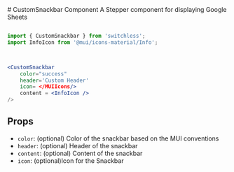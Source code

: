 
<Meta of={CustomSnackbarStories} />
# CustomSnackbar Component 

<Subtitle>
  A Stepper component for displaying Google Sheets
</Subtitle>

```jsx

import { CustomSnackbar } from 'switchless';
import InfoIcon from '@mui/icons-material/Info';



<CustomSnackbar 
    color="success"
    header='Custom Header'
    icon= </MUIIcons/>
    content = <InfoIcon />
/>

```

## Props
- `color`: (optional) Color of the snackbar based on the MUI conventions
- `header`: (optional) Header of the snackbar
- `content`: (optional) Content of the snackbar
- `icon`: (optional)Icon for the Snackbar

